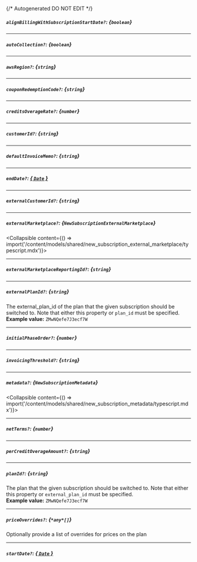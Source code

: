 {/* Autogenerated DO NOT EDIT  */}

##### `alignBillingWithSubscriptionStartDate?`: *{`boolean`}*

---
##### `autoCollection?`: *{`boolean`}*

---
##### `awsRegion?`: *{`string`}*

---
##### `couponRedemptionCode?`: *{`string`}*

---
##### `creditsOverageRate?`: *{`number`}*

---
##### `customerId?`: *{`string`}*

---
##### `defaultInvoiceMemo?`: *{`string`}*

---
##### `endDate?`: [*{ `Date` }*](https://developer.mozilla.org/en-US/docs/Web/JavaScript/Reference/Global_Objects/Date)

---
##### `externalCustomerId?`: *{`string`}*

---
##### `externalMarketplace?`: *{`NewSubscriptionExternalMarketplace`}*
<Collapsible content={() => import('/content/models/shared/new_subscription_external_marketplace/typescript.mdx')}>
</Collapsible>

---
##### `externalMarketplaceReportingId?`: *{`string`}*

---
##### `externalPlanId?`: *{`string`}*
The external_plan_id of the plan that the given subscription should be switched to. Note that either this property or `plan_id` must be specified.
<br/>
**Example value:** `ZMwNQefe7J3ecf7W`

---
##### `initialPhaseOrder?`: *{`number`}*

---
##### `invoicingThreshold?`: *{`string`}*

---
##### `metadata?`: *{`NewSubscriptionMetadata`}*
<Collapsible content={() => import('/content/models/shared/new_subscription_metadata/typescript.mdx')}>
</Collapsible>

---
##### `netTerms?`: *{`number`}*

---
##### `perCreditOverageAmount?`: *{`string`}*

---
##### `planId?`: *{`string`}*
The plan that the given subscription should be switched to. Note that either this property or `external_plan_id` must be specified.
<br/>
**Example value:** `ZMwNQefe7J3ecf7W`

---
##### `priceOverrides?`: *{`*any*[]`}*
Optionally provide a list of overrides for prices on the plan

---
##### `startDate?`: [*{ `Date` }*](https://developer.mozilla.org/en-US/docs/Web/JavaScript/Reference/Global_Objects/Date)

